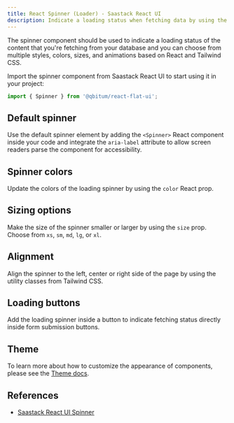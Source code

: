 ```yaml
---
title: React Spinner (Loader) - Saastack React UI
description: Indicate a loading status when fetching data by using the spinner component built with React and animated with Tailwind CSS based on multiple colors and sizes
---
```


The spinner component should be used to indicate a loading status of the content that you're fetching from your database and you can choose from multiple styles, colors, sizes, and animations based on React and Tailwind CSS.

Import the spinner component from Saastack React UI to start using it in your project:

```jsx
import { Spinner } from '@qbitum/react-flat-ui';
```

## Default spinner

Use the default spinner element by adding the `<Spinner>` React component inside your code and integrate the `aria-label` attribute to allow screen readers parse the component for accessibility.

<Example name="spinner.root" />

## Spinner colors

Update the colors of the loading spinner by using the `color` React prop.

<Example name="spinner.colors" />

## Sizing options

Make the size of the spinner smaller or larger by using the `size` prop. Choose from `xs`, `sm`, `md`, `lg`, or `xl`.

<Example name="spinner.sizing" />

## Alignment

Align the spinner to the left, center or right side of the page by using the utility classes from Tailwind CSS.

<Example name="spinner.alignment" />

## Loading buttons

Add the loading spinner inside a button to indicate fetching status directly inside form submission buttons.

<Example name="spinner.loadingButtons" />

## Theme

To learn more about how to customize the appearance of components, please see the [Theme docs](/docs/customize/theme).

<Theme name="spinner" />

## References

- [Saastack React UI Spinner](https://flowbite.com/docs/components/spinner/)

